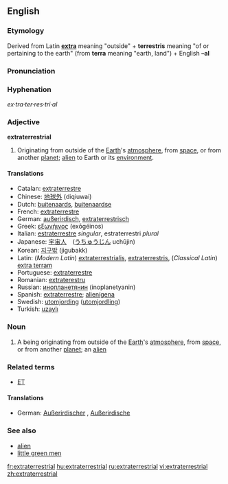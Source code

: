 ==English==
{{wikipedia}}

===Etymology===
Derived from Latin '''[[extra]]''' meaning "outside" + '''terrestris''' meaning "of or pertaining to the earth" (from '''terra''' meaning "earth, land") + English '''–al'''

===Pronunciation===
{{ipacregion|Canada}} {{ipac|ˌɛkstrətɚˈɛstriəl|en-ca-synth-extraterrestrial.ogg|CA synth}}

===Hyphenation===
''ex·tra·ter·res·tri·al''

===Adjective===
'''extraterrestrial'''

# Originating from outside of the [[Earth]]'s [[atmosphere]], from [[space]], or from another [[planet]]; [[alien]] to Earth or its [[environment]].

====Translations====
*Catalan: [[extraterrestre]]
*Chinese: [[地球外]] (diqiuwai)
*Dutch: [[buitenaards]], [[buitenaardse]]
*French: [[extraterrestre]]
*German: [[außerirdisch]], [[extraterrestrisch]]
*Greek: [[εξωγήινος]] (exōgéinos)
*Italian: [[estraterrestre]] ''singular'', estraterrestri ''plural''
*Japanese: [[宇宙人]]　([[うちゅうじん]] uchūjin)
*Korean: [[지구밖]] (jigubakk)
*Latin: (''Modern Latin'') [[extraterrestrialis]], [[extraterrestris]], (''Classical Latin'') [[extra terram]]
*Portuguese: [[extraterrestre]]
*Romanian: [[extraterestru]]
*Russian: [[инопланетянин]] (inoplanetyanin)
*Spanish: [[extraterrestre]]; [[alienígena]]
*Swedish: [[utomjording]] ([[utomjordling]])
*Turkish: [[uzaylı]]

===Noun===
{{en-noun}}

# A being originating from outside of the [[Earth]]'s [[atmosphere]], from [[space]], or from another [[planet]]; an [[alien]]

===Related terms===
*[[ET]]

====Translations====
{{trans-top}}
*German: [[Außerirdischer]] {{m}}, [[Außerirdische]] {{f}}
{{trans-mid}}
{{trans-bottom}}

===See also===
*[[alien]]
*[[little green men]]

[[fr:extraterrestrial]]
[[hu:extraterrestrial]]
[[ru:extraterrestrial]]
[[vi:extraterrestrial]]
[[zh:extraterrestrial]]